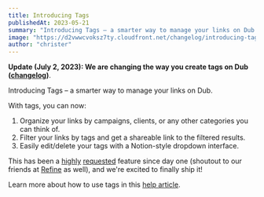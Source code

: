```yaml
---
title: Introducing Tags
publishedAt: 2023-05-21
summary: "Introducing Tags – a smarter way to manage your links on Dub."
image: "https://d2vwwcvoksz7ty.cloudfront.net/changelog/introducing-tags.png"
author: "christer"
---
```


**Update (July 2, 2023): We are changing the way you create tags on Dub ([changelog](/changelog/new-tag-creation-flow))**.

Introducing Tags – a smarter way to manage your links on Dub.

With tags, you can now:

1. Organize your links by campaigns, clients, or any other categories you can think of.
2. Filter your links by tags and get a shareable link to the filtered results.
3. Easily edit/delete your tags with a Notion-style dropdown interface.

This has been a [highly](https://github.com/steven-tey/dub/issues/101) [requested](https://github.com/steven-tey/dub/issues/124) feature since day one (shoutout to our friends at [Refine](https://refine.dev) as well), and we're excited to finally ship it!

Learn more about how to use tags in this [help article](/help/article/how-to-use-tags).

